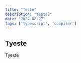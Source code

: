 ---
title: "Teste"
description: "teste2"
date: "2022-08-27"
tags: ['typescript', 'compiler']
---

## Tyeste
Tyeste